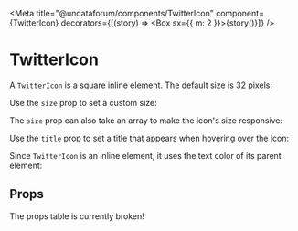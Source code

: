 

<Meta
  title="@undataforum/components/TwitterIcon"
  component={TwitterIcon}
  decorators={[(story) => <Box sx={{ m: 2 }}>{story()}</Box>]}
/>

# TwitterIcon

A `TwitterIcon` is a square inline element. The default size is 32 pixels:

<Preview>
  <Story name="default size">
    <TwitterIcon />
  </Story>
</Preview>

Use the `size` prop to set a custom size:

<Preview>
  <Story name="custom size">
    <TwitterIcon size={64} />
  </Story>
</Preview>

The `size` prop can also take an array to make the icon's size responsive:

<Preview>
  <Story name="responsive size">
    <TwitterIcon size={[32, 64, 128]} />
  </Story>
</Preview>

Use the `title` prop to set a title that appears when hovering over the icon:

<Preview>
  <Story name="with title">
    <TwitterIcon title="Follow us on Twitter" />
  </Story>
</Preview>

Since `TwitterIcon` is an inline element, it uses the text color of its parent
element:

<Preview>
  <Story name="set color">
    <Box color="primary">
      <TwitterIcon />
    </Box>
  </Story>
</Preview>

## Props

The props table is currently broken!

<Props of={TwitterIcon} />
